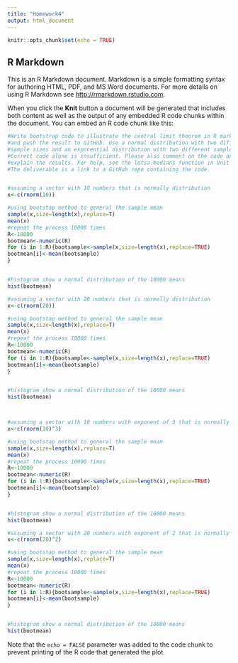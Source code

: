 ---
title: "Homework4"
output: html_document
---

```{r setup, include=FALSE}
knitr::opts_chunk$set(echo = TRUE)
```

## R Markdown

This is an R Markdown document. Markdown is a simple formatting syntax for authoring HTML, PDF, and MS Word documents. For more details on using R Markdown see <http://rmarkdown.rstudio.com>.

When you click the **Knit** button a document will be generated that includes both content as well as the output of any embedded R code chunks within the document. You can embed an R code chunk like this:

```{r cars}
#Write bootstrap code to illustrate the central limit theorem in R markdown 
#and push the result to GitHub. Use a normal distribution with two different 
#sample sizes and an exponential distribution with two different sample sizes. 
#Correct code alone is insufficient. Please also comment on the code and 
#explain the results. For help, see the lotsa.medians function in Unit 4. 
#The deliverable is a link to a GitHub repo containing the code.


#assuming a vector with 10 numbers that is normally distribution
x<-c(rnorm(10))

#using bootstap method to general the sample mean
sample(x,size=length(x),replace=T)
mean(x)
#repeat the process 10000 times
R<-10000
bootmean<-numeric(R)
for (i in 1:R){bootsample<-sample(x,size=length(x),replace=TRUE)
bootmean[i]<-mean(bootsample)
}


#histogram show a normal distribution of the 10000 means
hist(bootmean)

#assuming a vector with 20 numbers that is normally distribution
x<-c(rnorm(20))

#using bootstap method to general the sample mean
sample(x,size=length(x),replace=T)
mean(x)
#repeat the process 10000 times
R<-10000
bootmean<-numeric(R)
for (i in 1:R){bootsample<-sample(x,size=length(x),replace=TRUE)
bootmean[i]<-mean(bootsample)
}


#histogram show a normal distribution of the 10000 means
hist(bootmean)



#assuming a vector with 10 numbers with exponent of 3 that is normally distribution
x<-c(rnorm(10)^3)

#using bootstap method to general the sample mean
sample(x,size=length(x),replace=T)
mean(x)
#repeat the process 10000 times
R<-10000
bootmean<-numeric(R)
for (i in 1:R){bootsample<-sample(x,size=length(x),replace=TRUE)
bootmean[i]<-mean(bootsample)
}


#histogram show a normal distribution of the 10000 means
hist(bootmean)

#assuming a vector with 20 numbers with exponent of 2 that is normally distribution
x<-c(rnorm(20)^2)

#using bootstap method to general the sample mean
sample(x,size=length(x),replace=T)
mean(x)
#repeat the process 10000 times
R<-10000
bootmean<-numeric(R)
for (i in 1:R){bootsample<-sample(x,size=length(x),replace=TRUE)
bootmean[i]<-mean(bootsample)
}


#histogram show a normal distribution of the 10000 means
hist(bootmean)
```



Note that the `echo = FALSE` parameter was added to the code chunk to prevent printing of the R code that generated the plot.
